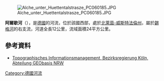 {{Onesource|time=2020-07-07T15:25:17+00:00}}
{{Coord|50|52|18.2|N|8|0|39.2|E|display=title}}
[[Image:Alche_unter_Huettentalstrasze_PC060185.JPG|right]]

'''阿爾歇河'''（{{lang-de|Alche}}），是[[德國|德國]]的河流，位於該國西部，處於[[北萊茵-威斯特法倫州|北萊茵-威斯特法倫州]]，屬於[[錫格河|錫格河]]的右支流，河道全長12公里，流域面積24平方公里。

==參考資料==
* [http://www.tim-online.nrw.de/tim-online/nutzung/index.html Topographisches Informationsmanagement, Bezirksregierung Köln, Abteilung GEObasis NRW] {{WebCite|url=https://www.webcitation.org/66qD6yoDr?url=http://www.tim-online.nrw.de/tim-online/nutzung/index.html |date=20120411091906 |dateformat=iso }}

{{Germany-geo-stub}}
[[Category:德國河流|Category:德國河流]]